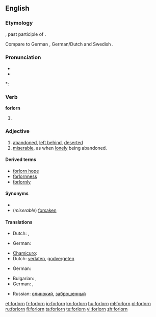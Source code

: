 ==English==

===Etymology===
{{etyl|ang}} {{term|forloren|lang=ang}}, past participle of {{term|forleosan||to lose completely or to be obliterated to a shell|lang=ang}}.

Compare to German {{term|verlieren||to lose|lang=de}}, German/Dutch {{term|verloren||lost|lang=nl}} and Swedish {{term|förlora||to lose|lang=sv}}.

===Pronunciation===
* {{IPA|/fɔəlɚɻn/}}
* {{audio|en-us-forlorn.ogg|Audio (US)}}

*: {{rhymes|ɔː(r)n}}

===Verb===
'''forlorn'''

# {{obsolete}} {{past participle of|[[forlese]]}}

===Adjective===
{{en-adj|forlorner|forlornest|more}}

# [[abandoned]], [[left behind]], [[deserted]]
# [[miserable]], as when [[lonely]] being abandoned.

====Derived terms====
* [[forlorn hope]]
* [[forlornness]]
* [[forlornly]]

====Synonyms====
*
* (''miserable'') [[forsaken]]

====Translations====
{{trans-top|left behind}}
* Dutch: {{t+|nl|verlaten}}, {{t-|nl|verloren}}
{{trans-mid}}
* German: {{t+|de|verlassen}}
{{trans-bottom}}

{{trans-top|miserable}}
* [[Chamicuro]]: {{tø|ccc|ishakatiskale}}
* Dutch: [[verlaten]], [[godvergeten]]
{{trans-mid}}
* German: {{t+|de|verlassen}}
{{trans-bottom}}

{{trans-top|to be sorted}}
* Bulgarian: {{t+|bg|отчаян}}, {{t+|bg|окаян}}
* German: {{t+|de|einsam}}, {{t+|de|verlassen}}
{{trans-mid}}
* Russian: [[одинокий]], [[заброшенный]]
{{trans-bottom}}

[[et:forlorn]]
[[fr:forlorn]]
[[io:forlorn]]
[[kn:forlorn]]
[[hu:forlorn]]
[[ml:forlorn]]
[[pl:forlorn]]
[[ru:forlorn]]
[[fi:forlorn]]
[[ta:forlorn]]
[[te:forlorn]]
[[vi:forlorn]]
[[zh:forlorn]]